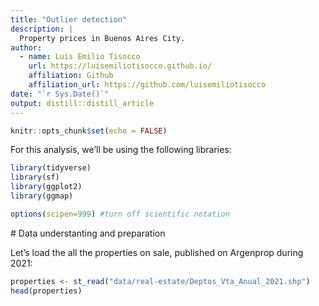```yaml
---
title: "Outlier detection"
description: |
  Property prices in Buenos Aires City.
author:
  - name: Luis Emilio Tisocco
    url: https://luisemiliotisocco.github.io/
    affiliation: Github
    affiliation_url: https://github.com/luisemiliotisocco
date: "`r Sys.Date()`"
output: distill::distill_article
---
```


```r
knitr::opts_chunk$set(echo = FALSE)
```

For this analysis, we'll be using the following libraries:

```r
library(tidyverse)
library(sf)
library(ggplot2)
library(ggmap)

options(scipen=999) #turn off scientific notation
```

\# Data understanting and preparation

Let's load the all the properties on sale, published on Argenprop during 2021:

```r
properties <- st_read("data/real-estate/Deptos_Vta_Anual_2021.shp")
head(properties)
```
